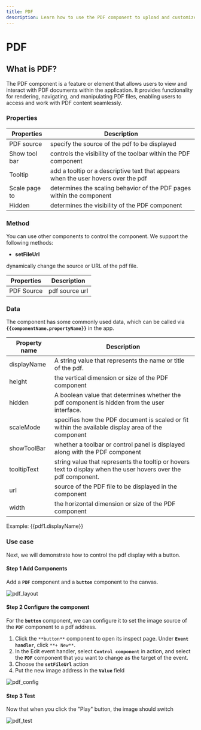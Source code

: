 ```yaml
---
title: PDF
description: Learn how to use the PDF component to upload and customize pdf files for your app in ILLA Cloud.
---
```


# PDF

## What is PDF?

The PDF component is a feature or element that allows users to view and interact with PDF documents within the application. It provides functionality for rendering, navigating, and manipulating PDF files, enabling users to access and work with PDF content seamlessly.

### Properties

| Properties    | Description                                                                        |
| ------------- | ---------------------------------------------------------------------------------- |
| PDF source    | specify the source of the pdf to be displayed                                      |
| Show tool bar | controls the visibility of the toolbar within the PDF component                    |
| Tooltip       | add a tooltip or a descriptive text that appears when the user hovers over the pdf |
| Scale page to | determines the scaling behavior of the PDF pages within the component              |
| Hidden        | determines the visibility of the PDF component                                     |

### Method

You can use other components to control the component. We support the following methods:

-   **setFileUrl**

dynamically change the source or URL of the pdf file.

| Properties | Description    |
| ---------- | -------------- |
| PDF Source | pdf source url |

### Data

The component has some commonly used data, which can be called via **`{{componentName.propertyName}}`** in the app.

| Property name | Description                                                                                                     |
| ------------- | --------------------------------------------------------------------------------------------------------------- |
| displayName   | A string value that represents the name or title of the pdf.                                                    |
| height        | the vertical dimension or size of the PDF component                                                             |
| hidden        | A boolean value that determines whether the pdf component is hidden from the user interface.                    |
| scaleMode     | specifies how the PDF document is scaled or fit within the available display area of the component              |
| showToolBar   | whether a toolbar or control panel is displayed along with the PDF component                                    |
| tooltipText   | string value that represents the tooltip or hovers text to display when the user hovers over the pdf component. |
| url           | source of the PDF file to be displayed in the component                                                         |
| width         | the horizontal dimension or size of the PDF component                                                           |

Example: {{pdf1.displayName}}

### Use case

Next, we will demonstrate how to control the pdf display with a button.

#### Step 1 Add Components

Add a **`PDF`** component and a **`button`** component to the canvas.

![pdf_layout](https://cdn.illacloud.com/official-website/img/docs/pdf_layout.jpg)

#### Step 2 Configure the component

For the **`button`** component, we can configure it to set the image source of the **`PDF`** component to a pdf address.

1.  Click the `**button**` component to open its inspect page. Under **`Event handler`**, click `**+ New**`.
2.  In the Edit event handler, select **`Control component`** in action, and select the **`PDF`** component that you want to change as the target of the event.
3.  Choose the **`setFileUrl`** action
4.  Put the new image address in the **`Value`** field

![pdf_config](https://cdn.illacloud.com/official-website/img/docs/pdf_config.jpg)

#### Step 3 Test

Now that when you click the "Play" button, the image should switch

![pdf_test](https://cdn.illacloud.com/official-website/img/docs/pdf_test.jpg)
